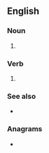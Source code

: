 {{also|fearmonger}}
==English==

===Noun===
{{en-noun}}

# {{alternative spelling of|en|fearmonger}}

===Verb===
{{en-verb}}

# {{alternative spelling of|en|fearmonger}}

===See also===
* {{l|en|scaremonger}}

===Anagrams===
* {{anagrams|en|a=aeefgmnorr|form genera}}